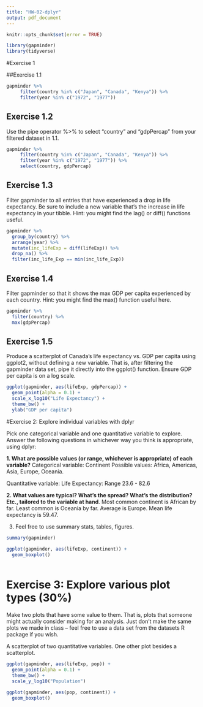 ```yaml
---
title: "HW-02-dplyr"
output: pdf_document
---
```


```r
knitr::opts_chunk$set(error = TRUE)
```


```r
library(gapminder)
library(tidyverse)
```
#Exercise 1

##Exercise 1.1

```r
gapminder %>%
     filter(country %in% c("Japan", "Canada", "Kenya")) %>%
     filter(year %in% c("1972", "1977")) 
```
 
## Exercise 1.2

Use the pipe operator %>% to select “country” and “gdpPercap” from your filtered dataset in 1.1.

```r
gapminder %>%
     filter(country %in% c("Japan", "Canada", "Kenya")) %>%
     filter(year %in% c("1972", "1977")) %>%
     select(country, gdpPercap)
```

## Exercise 1.3

Filter gapminder to all entries that have experienced a drop in life expectancy. Be sure to include a new variable that’s the increase in life expectancy in your tibble. Hint: you might find the lag() or diff() functions useful.

```r
gapminder %>%
  group_by(country) %>% 
  arrange(year) %>% 
  mutate(inc_lifeExp = diff(lifeExp)) %>%
  drop_na() %>%
  filter(inc_life_Exp == min(inc_life_Exp))
```

## Exercise 1.4

Filter gapminder so that it shows the max GDP per capita experienced by each country. Hint: you might find the max() function useful here.

```r
gapminder %>%
  filter(country) %>%
  max(gdpPercap)
```

## Exercise 1.5

Produce a scatterplot of Canada’s life expectancy vs. GDP per capita using ggplot2, without defining a new variable. That is, after filtering the gapminder data set, pipe it directly into the ggplot() function. Ensure GDP per capita is on a log scale.

```r
ggplot(gapminder, aes(lifeExp, gdpPercap)) +
  geom_point(alpha = 0.1) +
  scale_x_log10("Life Expectancy") +
  theme_bw() +
  ylab("GDP per capita")


```


#Exercise 2: Explore individual variables with dplyr

Pick one categorical variable and one quantitative variable to explore. Answer the following questions in whichever way you think is appropriate, using dplyr:

**1. What are possible values (or range, whichever is appropriate) of each variable?**
Categorical variable: Continent
Possible values: Africa, Americas, Asia, Europe, Oceania. 

Quantitative variable: Life Expectancy: Range 23.6 - 82.6

**2. What values are typical? What’s the spread? What’s the distribution? Etc., tailored to the variable at hand**.
Most common continent is African by far. Least common is Oceania by far. Average is Europe. 
Mean life expectancy is 59.47.

3. Feel free to use summary stats, tables, figures.

```r
summary(gapminder)
```


```r
ggplot(gapminder, aes(lifeExp, continent)) +
  geom_boxplot()
  
```

# Exercise 3: Explore various plot types (30%)

Make two plots that have some value to them. That is, plots that someone might actually consider making for an analysis. Just don’t make the same plots we made in class – feel free to use a data set from the datasets R package if you wish.

A scatterplot of two quantitative variables.
One other plot besides a scatterplot.

```r
ggplot(gapminder, aes(lifeExp, pop)) +
  geom_point(alpha = 0.1) +
  theme_bw() +
  scale_y_log10("Population")

```

```r
ggplot(gapminder, aes(pop, continent)) +
  geom_boxplot()
  
```